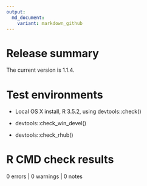 ```yaml
---
output:
  md_document:
    variant: markdown_github
---
```


# Release summary

The current version is 1.1.4. 

# Test environments

* Local OS X install, R 3.5.2, using devtools::check()

* devtools::check_win_devel()

* devtools::check_rhub()

# R CMD check results

0 errors | 0 warnings | 0 notes
